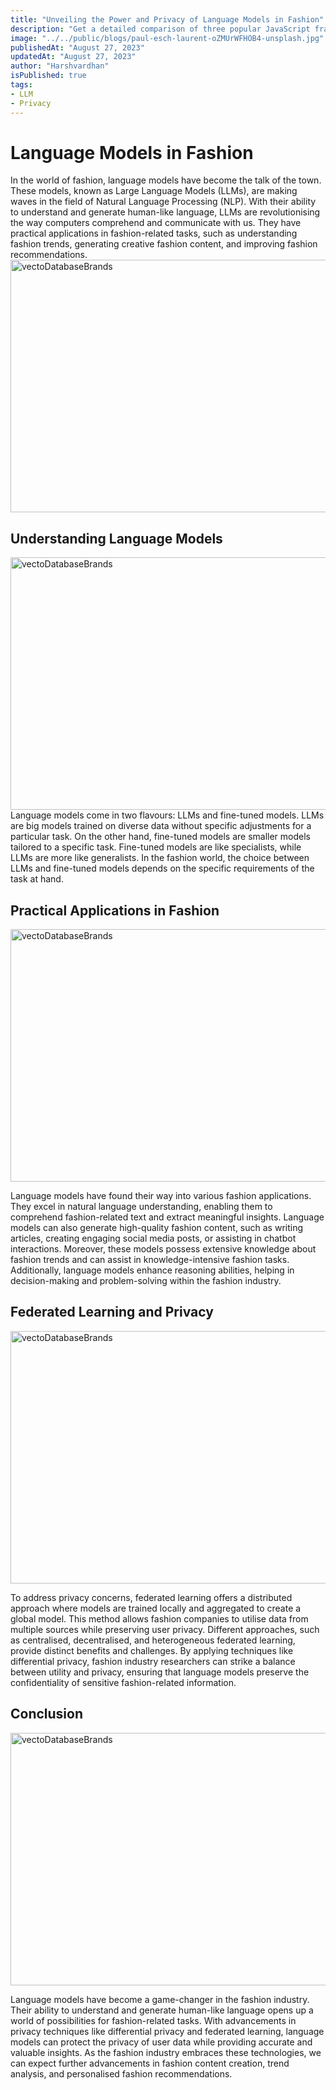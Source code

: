 ```yaml
---
title: "Unveiling the Power and Privacy of Language Models in Fashion"
description: "Get a detailed comparison of three popular JavaScript frameworks - Angular, React, and Vue.js. Understand the strengths, weaknesses, and use cases for each framework to make an informed decision for your next web development project."
image: "../../public/blogs/paul-esch-laurent-oZMUrWFHOB4-unsplash.jpg"
publishedAt: "August 27, 2023"
updatedAt: "August 27, 2023"
author: "Harshvardhan"
isPublished: true
tags:
- LLM
- Privacy
---
```


# Language Models in Fashion
In the world of fashion, language models have become the talk of the town. These models, known as Large Language Models (LLMs), are making waves in the field of Natural Language Processing (NLP). With their ability to understand and generate human-like language, LLMs are revolutionising the way computers comprehend and communicate with us. They have practical applications in fashion-related tasks, such as understanding fashion trends, generating creative fashion content, and improving fashion recommendations.
<Image
  src="/blogs/languageModel1.png"
  width="718"
  height="404"
  alt="vectoDatabaseBrands"
  sizes="100vw"
/>

## Understanding Language Models
<Image
  src="/blogs/languageModel2.png"
  width="718"
  height="404"
  alt="vectoDatabaseBrands"
  sizes="100vw"
/>
Language models come in two flavours: LLMs and fine-tuned models. LLMs are big models trained on diverse data without specific adjustments for a particular task. On the other hand, fine-tuned models are smaller models tailored to a specific task. Fine-tuned models are like specialists, while LLMs are more like generalists. In the fashion world, the choice between LLMs and fine-tuned models depends on the specific requirements of the task at hand.

## Practical Applications in Fashion
<Image
  src="/blogs/languageModel3.png"
  width="718"
  height="404"
  alt="vectoDatabaseBrands"
  sizes="100vw"
/>

Language models have found their way into various fashion applications. They excel in natural language understanding, enabling them to comprehend fashion-related text and extract meaningful insights. Language models can also generate high-quality fashion content, such as writing articles, creating engaging social media posts, or assisting in chatbot interactions. Moreover, these models possess extensive knowledge about fashion trends and can assist in knowledge-intensive fashion tasks. Additionally, language models enhance reasoning abilities, helping in decision-making and problem-solving within the fashion industry.

## Federated Learning and Privacy
<Image
  src="/blogs/languageModel4.png"
  width="718"
  height="404"
  alt="vectoDatabaseBrands"
  sizes="100vw"
/>

To address privacy concerns, federated learning offers a distributed approach where models are trained locally and aggregated to create a global model. This method allows fashion companies to utilise data from multiple sources while preserving user privacy. Different approaches, such as centralised, decentralised, and heterogeneous federated learning, provide distinct benefits and challenges. By applying techniques like differential privacy, fashion industry researchers can strike a balance between utility and privacy, ensuring that language models preserve the confidentiality of sensitive fashion-related information.

## Conclusion
<Image
  src="/blogs/languageModel5.png"
  width="718"
  height="404"
  alt="vectoDatabaseBrands"
  sizes="100vw"
/>

Language models have become a game-changer in the fashion industry. Their ability to understand and generate human-like language opens up a world of possibilities for fashion-related tasks. With advancements in privacy techniques like differential privacy and federated learning, language models can protect the privacy of user data while providing accurate and valuable insights. As the fashion industry embraces these technologies, we can expect further advancements in fashion content creation, trend analysis, and personalised fashion recommendations.